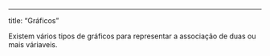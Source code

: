 ---
title: "Gráficos"

Existem vários tipos de gráficos para representar a associação de duas ou mais váriaveis.